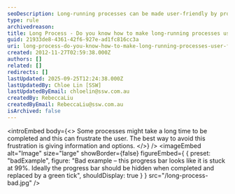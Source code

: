 ```yaml
---
seoDescription: Long-running processes can be made user-friendly by providing informative feedback and options to manage their execution.
type: rule
archivedreason:
title: Long Process - Do you know how to make long-running processes user-friendly?
guid: 21933de8-4361-42f6-927e-ad1fc816cc3a
uri: long-process-do-you-know-how-to-make-long-running-processes-user-friendly
created: 2012-11-27T02:59:38.000Z
authors: []
related: []
redirects: []
lastUpdated: 2025-09-25T12:24:38.000Z
lastUpdatedBy: Chloe Lin [SSW]
lastUpdatedByEmail: chloelin@ssw.com.au
createdBy: RebeccaLiu
createdByEmail: RebeccaLiu@ssw.com.au
isArchived: false
---
```


<introEmbed
  body={<>
Some processes might take a long time to be completed and this can frustrate the user. The best way to avoid this frustration is giving information and options.
  </>}
/>
<imageEmbed
  alt="Image"
  size="large"
  showBorder={false}
  figureEmbed={ {
    preset: "badExample",
    figure: "Bad example – this progress bar looks like it is stuck at 99%. Ideally the progress bar should be hidden when completed and replaced by a green tick",
    shouldDisplay: true
  } }
  src="/long-process-bad.jpg"
/>
